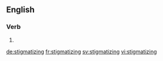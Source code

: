 ==English==

===Verb===
{{head|en}}

# {{present participle of|stigmatize|lang=en}}

[[de:stigmatizing]]
[[fr:stigmatizing]]
[[sv:stigmatizing]]
[[vi:stigmatizing]]